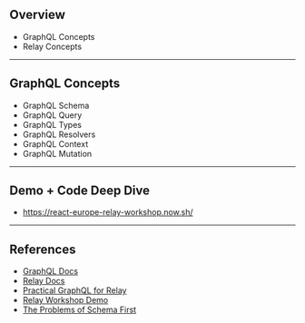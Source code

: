 

<Head>
  <title>RN Architecture in 2021</title>
</Head>

## Overview

<ul>
  <Appear>
    <li>GraphQL Concepts</li>
    <li>Relay Concepts</li>
  </Appear>
</ul>

---

## GraphQL Concepts

<ul>
  <Appear>
    <li>GraphQL Schema</li>
    <li>GraphQL Query</li>
    <li>GraphQL Types</li>
    <li>GraphQL Resolvers</li>
    <li>GraphQL Context</li>
    <li>GraphQL Mutation</li>
  </Appear>
</ul>

---

## Demo + Code Deep Dive

- https://react-europe-relay-workshop.now.sh/

---

## References

- [GraphQL Docs](https://graphql.org/)
- [Relay Docs](https://relay.dev/)
- [Practical GraphQL for Relay](https://github.com/sibelius/practical-graphql-relay)
- [Relay Workshop Demo](https://react-europe-relay-workshop.now.sh/)
- [The Problems of Schema First](https://www.prisma.io/blog/the-problems-of-schema-first-graphql-development-x1mn4cb0tyl3)
